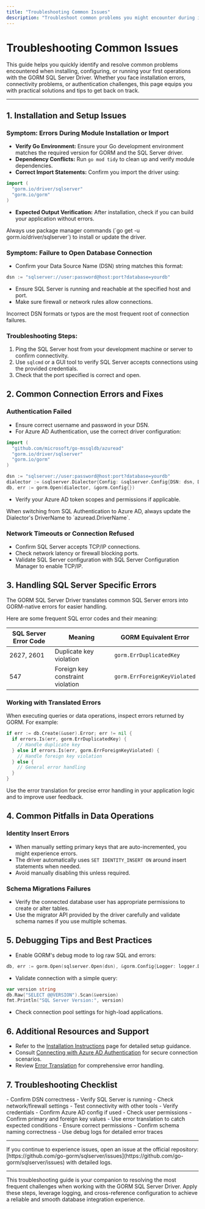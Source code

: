 ```yaml
---
title: "Troubleshooting Common Issues"
description: "Troubleshoot common problems you might encounter during installation or first use. This guide covers typical errors, connectivity issues, authentication challenges, and points you towards effective solutions."
---
```


# Troubleshooting Common Issues

This guide helps you quickly identify and resolve common problems encountered when installing, configuring, or running your first operations with the GORM SQL Server Driver. Whether you face installation errors, connectivity problems, or authentication challenges, this page equips you with practical solutions and tips to get back on track.

---

## 1. Installation and Setup Issues

### Symptom: Errors During Module Installation or Import

- **Verify Go Environment:** Ensure your Go development environment matches the required version for GORM and the SQL Server driver.
- **Dependency Conflicts:** Run `go mod tidy` to clean up and verify module dependencies.
- **Correct Import Statements:** Confirm you import the driver using:

```go
import (
  "gorm.io/driver/sqlserver"
  "gorm.io/gorm"
)
```

- **Expected Output Verification:** After installation, check if you can build your application without errors.

<Tip>
Always use package manager commands (`go get -u gorm.io/driver/sqlserver`) to install or update the driver.
</Tip>

### Symptom: Failure to Open Database Connection

- Confirm your Data Source Name (DSN) string matches this format:

```go
dsn := "sqlserver://user:password@host:port?database=yourdb"
```

- Ensure SQL Server is running and reachable at the specified host and port.
- Make sure firewall or network rules allow connections.

<Warning>
Incorrect DSN formats or typos are the most frequent root of connection failures.
</Warning>

### Troubleshooting Steps:

1. Ping the SQL Server host from your development machine or server to confirm connectivity.
2. Use `sqlcmd` or a GUI tool to verify SQL Server accepts connections using the provided credentials.
3. Check that the port specified is correct and open.


## 2. Common Connection Errors and Fixes

### Authentication Failed

- Ensure correct username and password in your DSN.
- For Azure AD Authentication, use the correct driver configuration:

```go
import (
  "github.com/microsoft/go-mssqldb/azuread"
  "gorm.io/driver/sqlserver"
  "gorm.io/gorm"
)

dsn := "sqlserver://user:password@host:port?database=yourdb"
dialector := &sqlserver.Dialector{Config: &sqlserver.Config{DSN: dsn, DriverName: azuread.DriverName}}
db, err := gorm.Open(dialector, &gorm.Config{})
```

- Verify your Azure AD token scopes and permissions if applicable.

<Tip>
When switching from SQL Authentication to Azure AD, always update the Dialector's DriverName to `azuread.DriverName`.
</Tip>

### Network Timeouts or Connection Refused

- Confirm SQL Server accepts TCP/IP connections.
- Check network latency or firewall blocking ports.
- Validate SQL Server configuration with SQL Server Configuration Manager to enable TCP/IP.


## 3. Handling SQL Server Specific Errors

The GORM SQL Server Driver translates common SQL Server errors into GORM-native errors for easier handling.

Here are some frequent SQL error codes and their meaning:

| SQL Server Error Code | Meaning                        | GORM Equivalent Error         |
|----------------------|--------------------------------|------------------------------|
| 2627, 2601           | Duplicate key violation         | `gorm.ErrDuplicatedKey`       |
| 547                  | Foreign key constraint violation | `gorm.ErrForeignKeyViolated` |

### Working with Translated Errors

When executing queries or data operations, inspect errors returned by GORM. For example:

```go
if err := db.Create(&user).Error; err != nil {
  if errors.Is(err, gorm.ErrDuplicatedKey) {
    // Handle duplicate key
  } else if errors.Is(err, gorm.ErrForeignKeyViolated) {
    // Handle foreign key violation
  } else {
    // General error handling
  }
}
```

<Tip>
Use the error translation for precise error handling in your application logic and to improve user feedback.
</Tip>

## 4. Common Pitfalls in Data Operations

### Identity Insert Errors

- When manually setting primary keys that are auto-incremented, you might experience errors.
- The driver automatically uses `SET IDENTITY_INSERT ON` around insert statements when needed.
- Avoid manually disabling this unless required.

### Schema Migrations Failures

- Verify the connected database user has appropriate permissions to create or alter tables.
- Use the migrator API provided by the driver carefully and validate schema names if you use multiple schemas.


## 5. Debugging Tips and Best Practices

- Enable GORM's debug mode to log raw SQL and errors:

```go
db, err := gorm.Open(sqlserver.Open(dsn), &gorm.Config{Logger: logger.Default.LogMode(logger.Info)})
```

- Validate connection with a simple query:

```go
var version string
db.Raw("SELECT @@VERSION").Scan(&version)
fmt.Println("SQL Server Version:", version)
```

- Check connection pool settings for high-load applications.


## 6. Additional Resources and Support

- Refer to the [Installation Instructions](/getting-started/setup-and-installation/installation-instructions) page for detailed setup guidance.
- Consult [Connecting with Azure AD Authentication](/guides/getting-started/azure-ad-auth) for secure connection scenarios.
- Review [Error Translation](/api-reference/error-handling/error-translation) for comprehensive error handling.


## 7. Troubleshooting Checklist

<AccordionGroup title="Troubleshooting Common Issues Checklist">
<Accordion title="Cannot Connect to SQL Server">
- Confirm DSN correctness
- Verify SQL Server is running
- Check network/firewall settings
- Test connectivity with other tools
</Accordion>
<Accordion title="Authentication Errors">
- Verify credentials
- Confirm Azure AD config if used
- Check user permissions
</Accordion>
<Accordion title="Duplicate Key or Foreign Key Errors">
- Confirm primary and foreign key values
- Use error translation to catch expected conditions
</Accordion>
<Accordion title="Schema Migration Fails">
- Ensure correct permissions
- Confirm schema naming correctness
- Use debug logs for detailed error traces
</Accordion>
</AccordionGroup>

---

<Check>
If you continue to experience issues, open an issue at the official repository: [https://github.com/go-gorm/sqlserver/issues](https://github.com/go-gorm/sqlserver/issues) with detailed logs.
</Check>

---

This troubleshooting guide is your companion to resolving the most frequent challenges when working with the GORM SQL Server Driver. Apply these steps, leverage logging, and cross-reference configuration to achieve a reliable and smooth database integration experience.
